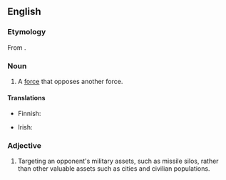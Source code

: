 ==English==

===Etymology===
From {{af|en|counter-|force}}.

===Noun===
{{en-noun}}

# A [[force]] that opposes another force.

====Translations====
{{trans-top|force that opposes another force}}
* Finnish: {{t|fi|vastavoima}}
{{trans-mid}}
* Irish: {{t|ga|frithfhórsa|m}}
{{trans-bottom}}

===Adjective===
{{en-adj|-}}

# {{lb|en|military}} Targeting an opponent's military assets, such as missile silos, rather than other valuable assets such as cities and civilian populations.
#: {{antonyms|en|countervalue}}